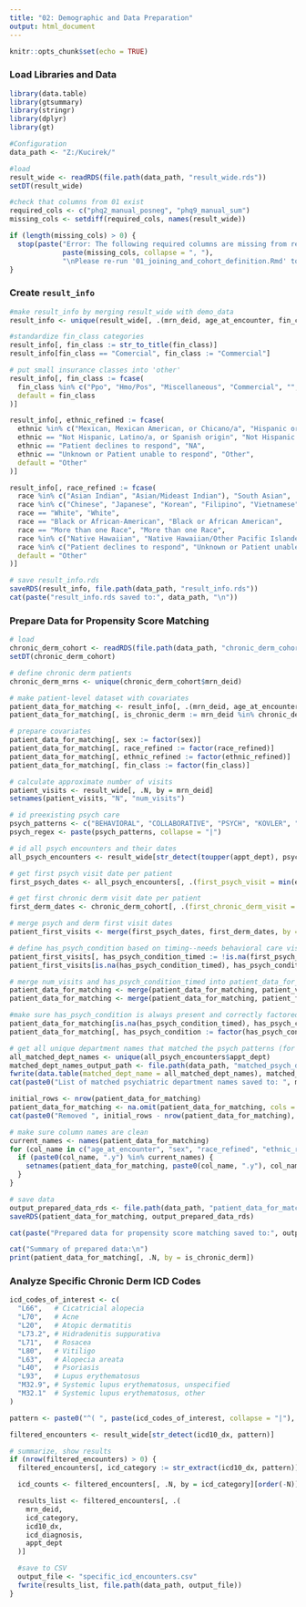 ```yaml
---
title: "02: Demographic and Data Preparation"
output: html_document
---
```


```r
knitr::opts_chunk$set(echo = TRUE)
```

### Load Libraries and Data

```r
library(data.table)
library(gtsummary)
library(stringr)
library(dplyr)
library(gt)

#Configuration
data_path <- "Z:/Kucirek/"

#load
result_wide <- readRDS(file.path(data_path, "result_wide.rds"))
setDT(result_wide)

#check that columns from 01 exist
required_cols <- c("phq2_manual_posneg", "phq9_manual_sum")
missing_cols <- setdiff(required_cols, names(result_wide))

if (length(missing_cols) > 0) {
  stop(paste("Error: The following required columns are missing from result_wide.rds:", 
             paste(missing_cols, collapse = ", "), 
             "\nPlease re-run '01_joining_and_cohort_definition.Rmd' to regenerate the data files."))
}
```

### Create `result_info`

```r
#make result_info by merging result_wide with demo_data 
result_info <- unique(result_wide[, .(mrn_deid, age_at_encounter, fin_class, race, ethnic, sex)], by = "mrn_deid")

#standardize fin_class categories 
result_info[, fin_class := str_to_title(fin_class)]
result_info[fin_class == "Comercial", fin_class := "Commercial"]

# put small insurance classes into 'other'
result_info[, fin_class := fcase(
  fin_class %in% c("Ppo", "Hmo/Pos", "Miscellaneous", "Commercial", "", "Grants & Funds"), "Other",
  default = fin_class
)]

result_info[, ethnic_refined := fcase(
  ethnic %in% c("Mexican, Mexican American, or Chicano/a", "Hispanic or Latino", "Puerto Rican", "Cuban", "Other Hispanic, Latino/a, or Spanish origin"), "Hispanic / Latino",
  ethnic == "Not Hispanic, Latino/a, or Spanish origin", "Not Hispanic / Latino",
  ethnic == "Patient declines to respond", "NA",
  ethnic == "Unknown or Patient unable to respond", "Other",
  default = "Other"
)]

result_info[, race_refined := fcase(
  race %in% c("Asian Indian", "Asian/Mideast Indian"), "South Asian",
  race %in% c("Chinese", "Japanese", "Korean", "Filipino", "Vietnamese"), "East/Other Asian",
  race == "White", "White",
  race == "Black or African-American", "Black or African American",
  race == "More than one Race", "More than one Race",
  race %in% c("Native Hawaiian", "Native Hawaiian/Other Pacific Islander", "Other Pacific Islander", "Guamanian or Chamorro", "Samoan", "American Indian or Alaska Native", "None of the above", "Other"), "Other",
  race %in% c("Patient declines to respond", "Unknown or Patient unable to respond"), "Declined / Unknown",
  default = "Other"
)]

# save result_info.rds 
saveRDS(result_info, file.path(data_path, "result_info.rds"))
cat(paste("result_info.rds saved to:", data_path, "\n"))
```

### Prepare Data for Propensity Score Matching

```r
# load 
chronic_derm_cohort <- readRDS(file.path(data_path, "chronic_derm_cohort.rds"))
setDT(chronic_derm_cohort)

# define chronic derm patients 
chronic_derm_mrns <- unique(chronic_derm_cohort$mrn_deid)

# make patient-level dataset with covariates
patient_data_for_matching <- result_info[, .(mrn_deid, age_at_encounter, sex, race_refined, ethnic_refined, fin_class)]
patient_data_for_matching[, is_chronic_derm := mrn_deid %in% chronic_derm_mrns]

# prepare covariates
patient_data_for_matching[, sex := factor(sex)]
patient_data_for_matching[, race_refined := factor(race_refined)]
patient_data_for_matching[, ethnic_refined := factor(ethnic_refined)]
patient_data_for_matching[, fin_class := factor(fin_class)]

# calculate approximate number of visits
patient_visits <- result_wide[, .N, by = mrn_deid]
setnames(patient_visits, "N", "num_visits")

# id preexisting psych care
psych_patterns <- c("BEHAVIORAL", "COLLABORATIVE", "PSYCH", "KOVLER", "MENTAL HEALTH", "COUNSELING") # Added broader terms
psych_regex <- paste(psych_patterns, collapse = "|")

# id all psych encounters and their dates
all_psych_encounters <- result_wide[str_detect(toupper(appt_dept), psych_regex)]

# get first psych visit date per patient
first_psych_dates <- all_psych_encounters[, .(first_psych_visit = min(enc_date, na.rm = TRUE)), by = "mrn_deid"]

# get first chronic derm visit date per patient
first_derm_dates <- chronic_derm_cohort[, .(first_chronic_derm_visit = min(enc_date, na.rm = TRUE)), by = "mrn_deid"]

# merge psych and derm first visit dates
patient_first_visits <- merge(first_psych_dates, first_derm_dates, by = "mrn_deid", all.x = TRUE, all.y = TRUE)

# define has_psych_condition based on timing--needs behavioral care visit before chronic derm diagnosis
patient_first_visits[, has_psych_condition_timed := !is.na(first_psych_visit) & !is.na(first_chronic_derm_visit) & (first_psych_visit < first_chronic_derm_visit)]
patient_first_visits[is.na(has_psych_condition_timed), has_psych_condition_timed := FALSE]

# merge num_visits and has_psych_condition_timed into patient_data_for_matching
patient_data_for_matching <- merge(patient_data_for_matching, patient_visits, by = "mrn_deid", all.x = TRUE)
patient_data_for_matching <- merge(patient_data_for_matching, patient_first_visits[, .(mrn_deid, has_psych_condition_timed)], by = "mrn_deid", all.x = TRUE)

#make sure has_psych_condition is always present and correctly factored
patient_data_for_matching[is.na(has_psych_condition_timed), has_psych_condition_timed := FALSE]
patient_data_for_matching[, has_psych_condition := factor(has_psych_condition_timed, levels = c(FALSE, TRUE))]

# get all unique department names that matched the psych patterns (for reporting)
all_matched_dept_names <- unique(all_psych_encounters$appt_dept)
matched_dept_names_output_path <- file.path(data_path, "matched_psych_department_names.csv")
fwrite(data.table(matched_dept_name = all_matched_dept_names), matched_dept_names_output_path)
cat(paste0("List of matched psychiatric department names saved to: ", matched_dept_names_output_path, "\n"))

initial_rows <- nrow(patient_data_for_matching)
patient_data_for_matching <- na.omit(patient_data_for_matching, cols = c("age_at_encounter", "sex", "race_refined", "ethnic_refined", "fin_class", "num_visits", "has_psych_condition"))
cat(paste0("Removed ", initial_rows - nrow(patient_data_for_matching), " rows due to missing covariate data.\n"))

# make sure column names are clean 
current_names <- names(patient_data_for_matching)
for (col_name in c("age_at_encounter", "sex", "race_refined", "ethnic_refined", "fin_class")) {
  if (paste0(col_name, ".y") %in% current_names) {
    setnames(patient_data_for_matching, paste0(col_name, ".y"), col_name)
  }
}

# save data
output_prepared_data_rds <- file.path(data_path, "patient_data_for_matching.rds")
saveRDS(patient_data_for_matching, output_prepared_data_rds)

cat(paste("Prepared data for propensity score matching saved to:", output_prepared_data_rds, "\n"))

cat("Summary of prepared data:\n")
print(patient_data_for_matching[, .N, by = is_chronic_derm])

```

### Analyze Specific Chronic Derm ICD Codes

```r
icd_codes_of_interest <- c(
  "L66",   # Cicatricial alopecia
  "L70",   # Acne
  "L20",   # Atopic dermatitis
  "L73.2", # Hidradenitis suppurativa
  "L71",   # Rosacea
  "L80",   # Vitiligo
  "L63",   # Alopecia areata
  "L40",   # Psoriasis
  "L93",   # Lupus erythematosus
  "M32.9", # Systemic lupus erythematosus, unspecified
  "M32.1"  # Systemic lupus erythematosus, other
)

pattern <- paste0("^( ", paste(icd_codes_of_interest, collapse = "|"), ")")

filtered_encounters <- result_wide[str_detect(icd10_dx, pattern)]

# summarize, show results 
if (nrow(filtered_encounters) > 0) {
  filtered_encounters[, icd_category := str_extract(icd10_dx, pattern)]

  icd_counts <- filtered_encounters[, .N, by = icd_category][order(-N)]

  results_list <- filtered_encounters[, .(
    mrn_deid,
    icd_category,
    icd10_dx,
    icd_diagnosis,
    appt_dept
  )]

  #save to CSV
  output_file <- "specific_icd_encounters.csv"
  fwrite(results_list, file.path(data_path, output_file))
}
```
